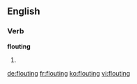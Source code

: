 ==English==

===Verb===
'''flouting'''

# {{present participle of|flout}}

[[de:flouting]]
[[fr:flouting]]
[[ko:flouting]]
[[vi:flouting]]